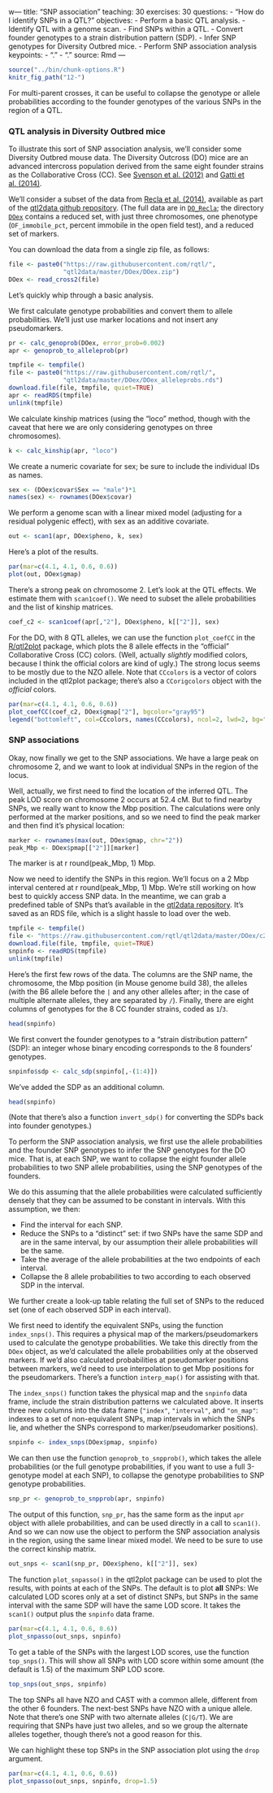 w---
title: "SNP association"
teaching: 30
exercises: 30
questions:
- "How do I identify SNPs in a QTL?"
objectives:
- Perform a basic QTL analysis.
- Identify QTL with a genome scan.
- Find SNPs within a QTL.
- Convert founder genotypes to a strain distribution pattern (SDP).
- Infer SNP genotypes for Diversity Outbred mice.
- Perform SNP association analysis 
keypoints:
- "."
- "."
source: Rmd
---

```r
source("../bin/chunk-options.R")
knitr_fig_path("12-")
```

For multi-parent crosses, it can be useful to collapse the genotype or allele probabilities according to the founder genotypes of the various
SNPs in the region of a QTL.

### QTL analysis in Diversity Outbred mice

To illustrate this sort of SNP association analysis, we'll consider some Diversity Outbred mouse data. The Diversity Outcross (DO) mice are an advanced intercross population derived from the same eight founder strains as the Collaborative Cross (CC). See
[Svenson et al. (2012)](https://www.ncbi.nlm.nih.gov/pubmed/22345611)
and [Gatti et al. (2014)](https://www.ncbi.nlm.nih.gov/pubmed/25237114).

We'll consider a subset of the data from
[Recla et al. (2014)](https://www.ncbi.nlm.nih.gov/pubmed/24700285), available as part of the
[qtl2data github repository](https://github.com/rqtl/qtl2data). (The
full data are in
[`DO_Recla`](https://github.com/rqtl/qtl2data/tree/master/DO_Recla); the directory
[`DOex`](https://github.com/rqtl/qtl2data/tree/master/DOex) contains a reduced set, with just three chromosomes, one phenotype (`OF_immobile_pct`, percent immobile in the open field test), and a
reduced set of markers.

You can download the data from a single zip file, as follows:

```r
file <- paste0("https://raw.githubusercontent.com/rqtl/",
               "qtl2data/master/DOex/DOex.zip")
DOex <- read_cross2(file)
```

Let's quickly whip through a basic analysis.

We first calculate genotype probabilities and convert them to allele probabilities. We'll just use marker locations and not insert any pseudomarkers.

```r
pr <- calc_genoprob(DOex, error_prob=0.002)
apr <- genoprob_to_alleleprob(pr)
```

```r
tmpfile <- tempfile()
file <- paste0("https://raw.githubusercontent.com/rqtl/",
               "qtl2data/master/DOex/DOex_alleleprobs.rds")
download.file(file, tmpfile, quiet=TRUE)
apr <- readRDS(tmpfile)
unlink(tmpfile)
```

We calculate kinship matrices (using the "loco" method, though with the caveat that here we are only considering genotypes on three chromosomes).

```r
k <- calc_kinship(apr, "loco")
```

We create a numeric covariate for sex; be sure to include the individual IDs as names.

```r
sex <- (DOex$covar$Sex == "male")*1
names(sex) <- rownames(DOex$covar)
```

We perform a genome scan with a linear mixed model (adjusting for a residual polygenic effect), with sex as an additive covariate.

```r
out <- scan1(apr, DOex$pheno, k, sex)
```

Here's a plot of the results.

```r
par(mar=c(4.1, 4.1, 0.6, 0.6))
plot(out, DOex$gmap)
```

There's a strong peak on chromosome 2. Let's look at the QTL effects. We estimate them with `scan1coef()`. We need to subset the allele probabilities and the list of kinship matrices.

```r
coef_c2 <- scan1coef(apr[,"2"], DOex$pheno, k[["2"]], sex)
```

For the DO, with 8 QTL alleles, we can use the function `plot_coefCC` in the [R/qtl2plot](https://github.com/rqtl/qtl2plot) package, which plots the 8 allele effects in the "official" Collaborative Cross (CC)
colors. (Well, actually _slightly_ modified colors, because I think the official colors are kind of ugly.) The strong locus seems to be mostly
due to the NZO allele. Note that `CCcolors` is a vector of colors included in the qtl2plot package; there's also a `CCorigcolors` object
with the _official_ colors.

```r
par(mar=c(4.1, 4.1, 0.6, 0.6))
plot_coefCC(coef_c2, DOex$gmap["2"], bgcolor="gray95")
legend("bottomleft", col=CCcolors, names(CCcolors), ncol=2, lwd=2, bg="gray95")
```

### SNP associations

Okay, now finally we get to the SNP associations. We have a large peak on chromosome 2, and we want to look at individual SNPs in the region of the locus.

Well, actually, we first need to find the location of the inferred QTL.  The peak LOD score on chromosome 2 occurs at 52.4 cM. But to find nearby SNPs, we really want to know the Mbp position. The calculations were only performed at the marker positions, and so we need to find the peak marker and then find it's physical location:

```r
marker <- rownames(max(out, DOex$gmap, chr="2"))
peak_Mbp <- DOex$pmap[["2"]][marker]
```

The marker is at r round(peak_Mbp, 1) Mbp.

Now we need to identify the SNPs in this region. We'll focus on a 2 Mbp interval centered at r round(peak_Mbp, 1) Mbp. We're still
working on how best to quickly access SNP data. In the meantime, we can grab a predefined table of SNPs that's available in the
[qtl2data repository](https://github.com/rqtl/qtl2data). It's saved as an RDS file, which is a slight hassle to load over the web.

```r
tmpfile <- tempfile()
file <- "https://raw.githubusercontent.com/rqtl/qtl2data/master/DOex/c2_snpinfo.rds"
download.file(file, tmpfile, quiet=TRUE)
snpinfo <- readRDS(tmpfile)
unlink(tmpfile)
```

Here's the first few rows of the data. The columns are the SNP name, the chromosome, the Mbp position (in Mouse genome build 38), the alleles (with the B6 allele before the `|` and any other alleles
after; in the case of multiple alternate alleles, they are separated by `/`). Finally, there are eight columns of genotypes for the 8 CC founder strains, coded as `1`/`3`.

```r
head(snpinfo)
```

We first convert the founder genotypes to a "strain distribution pattern" (SDP): an integer whose binary encoding corresponds to the 8 founders' genotypes.

```r
snpinfo$sdp <- calc_sdp(snpinfo[,-(1:4)])
```

We've added the SDP as an additional column.

```r
head(snpinfo)
```

(Note that there's also a function `invert_sdp()` for converting the SDPs back into founder genotypes.)

To perform the SNP association analysis, we first use the allele probabilities and the founder SNP genotypes to infer the SNP genotypes for the DO mice. That is, at each SNP, we want to collapse the eight
founder allele probabilities to two SNP allele probabilities, using the SNP genotypes of the founders.

We do this assuming that the allele probabilities were calculated sufficiently densely that they can be assumed to be constant in intervals. With this assumption, we then:

- Find the interval for each SNP.
- Reduce the SNPs to a "distinct" set: if two SNPs have the same SDP and are in the same interval, by our assumption their allele probabilities will be the same.
- Take the average of the allele probabilities at the two endpoints of each interval.
- Collapse the 8 allele probabilities to two according to each observed SDP in the interval.

We further create a look-up table relating the full set of SNPs to the reduced set (one of each observed SDP in each interval).

We first need to identify the equivalent SNPs, using the function `index_snps()`. This requires a physical map of the markers/pseudomarkers used to calculate the genotype probabilities. We take this directly from the `DOex` object, as we'd calculated the allele
probabilities only at the observed markers. If we'd also calculated probabilities at pseudomarker positions between markers, we'd need to
use interpolation to get Mbp positions for the
pseudomarkers. There's a function `interp_map()` for assisting with that.

The `index_snps()` function takes the physical map and the `snpinfo` data frame, include the strain distribution patterns we calculated above.
It inserts three new columns into the data frame (`"index"`, `"interval"`, and `"on_map"`: indexes to a set of non-equivalent SNPs, map intervals in which the SNPs lie, and whether the SNPs correspond to marker/pseudomarker positions).

```r
snpinfo <- index_snps(DOex$pmap, snpinfo)
```

We can then use the function `genoprob_to_snpprob()`,
which takes the allele probabilities (or the full genotype probabilities, if you want to use a full 3-genotype model at each SNP), to collapse the genotype probabilities to SNP genotype probabilities.

```r
snp_pr <- genoprob_to_snpprob(apr, snpinfo)
```

The output of this function, `snp_pr`, has the same form as the input `apr` object with allele probabilities, and can be used directly in a
call to `scan1()`. And so we can now use the object to perform the SNP association analysis in the region, using the same linear mixed model. We need to be sure to use the correct kinship matrix.

```r
out_snps <- scan1(snp_pr, DOex$pheno, k[["2"]], sex)
```

The function `plot_snpasso()` in the qtl2plot package can be used to plot the results, with points at each of the SNPs. The default is to plot **all** SNPs: We calculated LOD scores only at a set of distinct
SNPs, but SNPs in the same interval with the same SDP will have the same LOD score. It takes the `scan1()` output plus the `snpinfo` data frame.

```r
par(mar=c(4.1, 4.1, 0.6, 0.6))
plot_snpasso(out_snps, snpinfo)
```

To get a table of the SNPs with the largest LOD scores, use the function `top_snps()`. This will show all SNPs with LOD score within some amount (the default is 1.5) of the maximum SNP LOD score.

```r
top_snps(out_snps, snpinfo)
```

The top SNPs all have NZO and CAST with a common allele, different from the other 6 founders. The next-best SNPs have NZO with a unique allele. Note that there's one SNP with two alternate alleles
(`C|G/T`). We are requiring that SNPs have just two alleles, and so we group the alternate alleles together, though there's not a good reason
for this.

We can highlight these top SNPs in the SNP association plot using the `drop` argument.

```r
par(mar=c(4.1, 4.1, 0.6, 0.6))
plot_snpasso(out_snps, snpinfo, drop=1.5)
```

